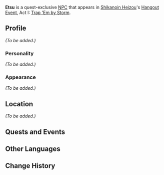 {{Meta
<!-- REMOVE THIS TEMPLATE AFTER ADDING MISSING INFO -->
|missing_NPC_profile  = yes
|missing_NPC_location = yes
|missing_NPC_context  = yes
}}
{{Character Infobox
|type             = Quest NPC
|image            = NPC Etsu.png
|region           = Inazuma
|affiliation      = Grand Narukami Shrine
|voiceEN          = [https://www.hearanjali.com/ Anjali Kunapaneni]<ref>Twitter: [https://twitter.com/hereliesanjali/status/1547284922695618560 EN VA Self Announcement]</ref>
}}
'''Etsu''' is a quest-exclusive [[NPC]] that appears in [[Shikanoin Heizou]]'s [[Hangout Event]], Act I: [[Trap 'Em by Storm]].

==Profile==
<!-- detailed story/lore information goes here -->
''(To be added.)''

===Personality===
''(To be added.)''

===Appearance===
''(To be added.)''

==Location==
''(To be added.)''

==Quests and Events==
{{Quest Appearances}}

==Other Languages==
{{Other Languages
|default_hidden = 1
|en      = Etsu
|zhs     = 悦
|zhs_rm  = Yuè
|zht     = 悦
|zht_rm  = Yuè
|ja      = 悦
|ja_rm   = Etsu
|ko      = 에츠
|ko_rm   = Echeu
|es      = Etsu
|fr      = Etsu
|ru      = Эцу
|th      = Etsu
|vi      = Etsu
|de      = Etsu
|id      = Etsu
|pt      = Etsu
}}

==Change History==
{{Change History|2.8}}